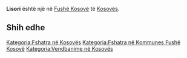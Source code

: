 {{Fshat në 
 | Emri                = Lisori
 | EmriAlt                = 
 | NAME_SHORT_FORM=      
 | NAME_GENERIC=      
 | NAME_SORT_NAME_RO=      LISORI
 | FULL_NAME_RO = Lisori
 | FULL_NAME_ND_RO=Lisori
 | SORT_NAME_RG=LISORI
 | FULL_NAME_RG=Lisori
 | FULL_NAME_ND_RG=Lisori
 | SRP_NAME_SHORT_FORM=      
 | SRP_NAME_GENERIC=      
 | SRP_NAME_SORT_NAME_RO=      
 | SRP_FULL_NAME_RO = 
 | SRP_FULL_NAME_ND_RO=
 | SRP_SORT_NAME_RG=
 | SRP_FULL_NAME_RG=
 | SRP_FULL_NAME_ND_RG=
 | Emri (Rasa dhanore) = 
 | Figura              = 
 | Shteti              = Kosovo
 | Komuna              = Fushë Kosovë
 | Kodi postar         = 
 | Sipërfaqja          = 

 | Popullsia           = 

 | Regj. i popullsisë  = 
 | Dend. e popullsisë  = 
 | Faqja zyrtare       = 
 <!--- Koordinatat ----> 
 | Gjerësia            = 42.662778
 | Gjatësia            = 21.648056
 | Lartësia            = 
}}
'''Lisori''' është një [[]] në [[Fushë Kosovë]] të [[Kosovës]].

<!-- == Gjeografia == -->
<!-- == Historia == -->
<!-- == Demografia == -->
== Shih edhe ==
{{Komuna Fushë Kosovë}}
{{Kosovo-Administrata-Cung}}

[[Kategoria:Fshatra në Kosovës]]
[[Kategoria:Fshatra në Kommunes Fushë Kosovë]]
[[Kategoria:Vendbanime në Kosovës]]
